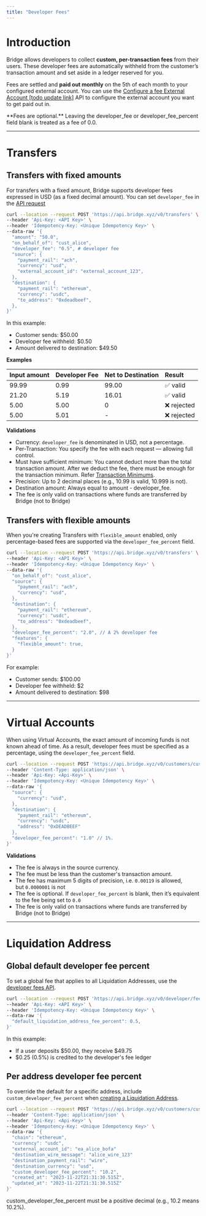 ```yaml
---
title: "Developer Fees"
---
```


# **Introduction**

Bridge allows developers to collect **custom, per-transaction fees** from their users. These developer fees are automatically withheld from the customer’s transaction amount and set aside in a ledger reserved for you.

Fees are settled and **paid out monthly** on the 5th of each month to your configured external account. You can use the [<u>Configure a fee External Account</u>](https://apidocs.bridge.xyz/reference/post_developer-fee-external-account)<u> [todo update link]</u> API to configure the external account you want to get paid out in.

<Note>
  **Fees are optional.** Leaving the developer_fee or developer_fee_percent field blank is treated as a fee of 0.0.
</Note>

---

# **Transfers**

## **Transfers with fixed amounts**

For transfers with a fixed amount, Bridge supports developer fees expressed in USD (as a fixed decimal amount). You can set `developer_fee` in the [<u>API request</u>](https://apidocs.bridge.xyz/reference/post_transfers)

```bash expandable
curl --location --request POST 'https://api.bridge.xyz/v0/transfers' \
--header 'Api-Key: <API Key>' \
--header 'Idempotency-Key: <Unique Idempotency Key>' \
--data-raw '{
  "amount": "50.0",
  "on_behalf_of": "cust_alice",
  "developer_fee": "0.5", # developer fee
  "source": {
    "payment_rail": "ach",
    "currency": "usd",
    "external_account_id": "external_account_123",
  },
  "destination": {
    "payment_rail": "ethereum",
    "currency": "usdc",
    "to_address": "0xdeadbeef",
  },
}'
```

In this example:

- Customer sends: \$50.00
- Developer fee withheld: \$0.50
- Amount delivered to destination: \$49.50

**Examples**

| **Input amount** | **Developer Fee** | **Net to Destination** | **Result** |
| :--------------- | :---------------- | :--------------------- | :--------- |
| 99.99            | 0.99              | 99.00                  | ✅ valid    |
| 21.20            | 5.19              | 16.01                  | ✅ valid    |
| 5.00             | 5.00              | 0                      | ❌ rejected |
| 5.00             | 5.01              | -                      | ❌ rejected |

**Validations**

- Currency: `developer_fee` is denominated in USD, not a percentage.
- Per-Transaction: You specify the fee with each request — allowing full control.
- Must have sufficient minimum: You cannot deduct more than the total transaction amount. After we deduct the fee, there must be enough for the transaction minimum. Refer [<u>Transaction Minimums</u>](/fees/mins).
- Precision: Up to 2 decimal places (e.g., 10.99 is valid, 10.999 is not).
- Destination amount: Always equal to amount - developer_fee.
- The fee is only valid on transactions where funds are transferred by Bridge (not to Bridge)

## **Transfers with flexible amounts**

When you're creating Transfers with `flexible_amount` enabled, only percentage-based fees are supported via the `developer_fee_percent` field.

```bash expandable
curl --location --request POST 'https://api.bridge.xyz/v0/transfers' \
--header 'Api-Key: <API Key>' \
--header 'Idempotency-Key: <Unique Idempotency Key>' \
--data-raw '{
  "on_behalf_of": "cust_alice",
  "source": {
    "payment_rail": "ach",
    "currency": "usd",
  },
  "destination": {
    "payment_rail": "ethereum",
    "currency": "usdc",
    "to_address": "0xdeadbeef",
  },
  "developer_fee_percent": "2.0", // A 2% developer fee
  "features": {
    "flexible_amount": true,
  }
}'
```

For example:

- Customer sends: \$100.00
- Developer fee withheld: \$2
- Amount delivered to destination: \$98

---

# **Virtual Accounts**

When using Virtual Accounts, the exact amount of incoming funds is not known ahead of time. As a result, developer fees must be specified as a percentage, using the `developer_fee_percent` field.

```bash
curl --location --request POST 'https://api.bridge.xyz/v0/customers/cust_alice/virtual_accounts' \
--header 'Content-Type: application/json' \
--header 'Api-Key: <Api-Key>' \
--header 'Idempotency-Key: <Unique Idempotency Key>' \
--data-raw '{
  "source": {
    "currency": "usd",
  },
  "destination": {
    "payment_rail": "ethereum",
    "currency": "usdc",
    "address": "0xDEADBEEF"
  },
  "developer_fee_percent": "1.0" // 1%.
}'
```

**Validations**

- The fee is always in the source currency.
- The fee must be less than the customer's transaction amount.
- The fee has maximum 5 digits of precision, i.e. `0.00119` is allowed, but `0.0000001` is not
- The fee is optional. If `developer_fee_percent` is blank, then it’s equivalent to the fee being set to `0.0`
- The fee is only valid on transactions where funds are transferred by Bridge (not to Bridge)

---

# **Liquidation Address**

## **Global default developer fee percent**

To set a global fee that applies to all Liquidation Addresses, use the [<u>developer fees API</u>](https://apidocs.bridge.xyz/reference/post_developer-fees).

```bash
curl --location --request POST 'https://api.bridge.xyz/v0/developer/fees' \
--header 'Api-Key: <API Key>' \
--header 'Idempotency-Key: <Unique Idempotency Key>' \
--data-raw '{
  "default_liquidation_address_fee_percent": 0.5,
}'
```

In this example:

- If a user deposits \$50.00, they receive \$49.75
- \$0.25 (0.5%) is credited to the developer's fee ledger

## **Per address developer fee percent**

To override the default for a specific address, include `custom_developer_fee_percent` when [<u>creating a Liquidation Address</u>](https://apidocs.bridge.xyz/reference/post_customers-customerid-liquidation-addresses).

```bash expandable
curl --location --request POST 'https://api.bridge.xyz/v0/customers/cust_alice/liquidation_addresses' \
--header 'Content-Type: application/json' \
--header 'Api-Key: <Api-Key>' \
--header 'Idempotency-Key: <Unique Idempotency Key>' \
--data-raw '{
  "chain": "ethereum",
  "currency": "usdc",
  "external_account_id": "ea_alice_bofa"
  "destination_wire_message": "alice_wire_123"
  "destination_payment_rail": "wire",
  "destination_currency": "usd",
  "custom_developer_fee_percent": "10.2",
  "created_at": "2023-11-22T21:31:30.515Z",
  "updated_at": "2023-11-22T21:31:30.515Z"
}'
```

<Info>
  custom_developer_fee_percent must be a positive decimal (e.g., 10.2 means 10.2%).
</Info>